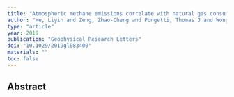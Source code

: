 ```yaml
---
title: "Atmospheric methane emissions correlate with natural gas consumption from residential and commercial sectors in Los Angeles"
author: "He, Liyin and Zeng, Zhao-Cheng and Pongetti, Thomas J and Wong, Clare and Liang, Jianming and Gurney, Kevin R and Newman, Sally and Yadav, Vineet and Verhulst, Kristal and Miller, Charles E and others"
type: "article"
year: 2019
publication: "Geophysical Research Letters"
doi: "10.1029/2019gl083400"
materials: ""
toc: false
---
```


## Abstract

